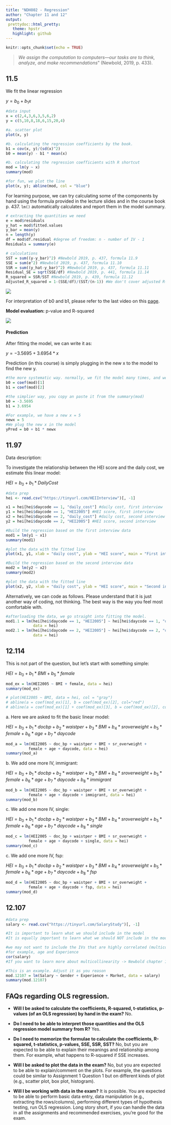 ```yaml
---
title: "NDH802 - Regression"
author: "Chapter 11 and 12"
output: 
 prettydoc::html_pretty:
   theme: hpstr
   highlight: github
---
```


```r
knitr::opts_chunk$set(echo = TRUE)
```

> *We assign the computation to computers---our tasks are to think, analyze, and make recommendations*" (Newbold, 2019, p. 433).

## 11.5

We fit the linear regression

$y = b_0 + b_1x$

```r
#data input
x = c(2,4,3,6,3,5,6,2)
y = c(5,10,8,18,6,15,20,4)

#a. scatter plot
plot(x, y)

#b. calculating the regression coefficients by the book.
b1 = cov(x, y)/(sd(x)^2)
b0 = mean(y) - b1 * mean(x)

#b. calculating the regression coefficients with R shortcut
mod = lm(y ~ x)
summary(mod)

#for fun, we plot the line
plot(x, y); abline(mod, col = "blue")
```

For learning purpose, we can try calculating some of the components by hand using the formula provided in the lecture slides and in the course book p. 437. `lm()` automatically calculates and report them in the model summary.

```r
# extracting the quantities we need
e = mod$residuals
y_hat = mod$fitted.values
y_bar = mean(y)
n = length(y)
df = mod$df.residual #degree of freedom: n - number of IV - 1
Residuals = summary(e)

# calculations
SST = sum((y-y_bar)^2) #Newbold 2019, p. 437, formula 11.9
SSE = sum(e^2) #Newbold 2019, p. 437, formula 11.10
SSR = sum((y_hat-y_bar)^2) #Newbold 2019, p. 437, formula 11.11
Residual_SE = sqrt(SSE/df) #Newbold 2019, p. 441, formula 11.14
R_squared = SSR/SST #Newbold 2019, p. 439, formula 11.12
Adjusted_R_squared = 1-(SSE/df)/(SST/(n-1)) #We don't cover adjusted R-squared in this course but in case you're interested, Newbold 2019, p. 495-496
```

![](https://raw.githubusercontent.com/lanhuongnguyen276/NDH802/master/Spring%25202022/Exercices/reg.jpeg)

For interpretation of b0 and b1, please refer to the last video on this [page](https://sse.instructure.com/courses/986/pages/may-2-regression?module_item_id=23852).

**Model evaluation:** p-value and R-squared

![](https://github.com/lanhuongnguyen276/NDH802/blob/master/Spring%25202022/Exercices/pr.jpg?raw=true)

#### Prediction

After fitting the model, we can write it as:

$y = -3.5695 + 3.6954*x$

Prediction (in this course) is simply plugging in the new x to the model to find the new y.

```r
#the more systematic way. normally, we fit the model many times, and we may want to automatize the process like this
b0 = coef(mod)[1]
b1 = coef(mod)[2]

#the simplier way, you copy an paste it from the summary(mod)
b0 = -3.5695
b1 = 3.6954

#For example, we have a new x = 5
newx = 5
#We plug the new x in the model
yPred = b0 + b1 * newx
```

## 11.97

Data description:

To investigate the relationship between the HEI score and the daily cost, we estimate this linear model:

$HEI = b_0 + b_1*DailyCost$

```r
#data prep
hei <- read.csv("https://tinyurl.com/HEIInterview")[, -1]

x1 = hei[hei$daycode == 1, "daily_cost"] #daily cost, first interview
y1 = hei[hei$daycode == 1, "HEI2005"] #HEI score, first interview
x2 = hei[hei$daycode == 2, "daily_cost"] #daily cost, second interview
y2 = hei[hei$daycode == 2, "HEI2005"] #HEI score, second interview

#Build the regression based on the first interview data
mod1 = lm(y1 ~ x1)
summary(mod1)

#plot the data with the fitted line
plot(x1, y1, xlab = "daily cost", ylab = "HEI score", main = "First interview"); abline(mod1, col = "red2", lwd = 2)

#Build the regression based on the second interview data
mod2 = lm(y2 ~ x2)
summary(mod2)

#plot the data with the fitted line
plot(x2, y2, xlab = "daily cost", ylab = "HEI score", main = "Second interview"); abline(mod2, col = "blue2", lwd = 2)
```

Alternatively, we can code as follows. Please understand that it is just another way of coding, not thinking. The best way is the way you feel most comfortable with.

```r
#afterloading the data, we go straight into fitting the model.
mod1.1 = lm(hei[hei$daycode == 1, "HEI2005"] ~ hei[hei$daycode == 1, "daily_cost"],
            data = hei)
mod2.1 = lm(hei[hei$daycode == 2, "HEI2005"] ~ hei[hei$daycode == 2, "daily_cost"],
            data = hei)
```

## 12.114

This is not part of the question, but let's start with something simple:

$HEI = b_0 + b_1*BMI+ b_5*female$

```r
mod_ex = lm(HEI2005 ~ BMI + female, data = hei)
summary(mod_ex)

# plot(HEI2005 ~ BMI, data = hei, col = "gray")
# abline(a = coef(mod_ex)[1], b = coef(mod_ex)[2], col="red")
# abline(a = coef(mod_ex)[1] + coef(mod_ex)[3], b = coef(mod_ex)[2], col="blue")
```

a\. Here we are asked to fit the basic linear model:

$HEI = b_0 + b_1*docbp + b_2*waistper + b_3*BMI+ b_4*sroverweight + b_5*female + b_6*age + b_7*daycode$

```r
mod_a = lm(HEI2005 ~ doc_bp + waistper + BMI + sr_overweight +
          female + age + daycode, data = hei)
summary(mod_a)
```

b\. We add one more IV, immigrant:

$HEI = b_0 + b_1*docbp + b_2*waistper + b_3*BMI+ b_4*sroverweight + b_5*female + b_6*age + b_7*daycode + b_8*immigrant$

```r
mod_b = lm(HEI2005 ~ doc_bp + waistper + BMI + sr_overweight +
          female + age + daycode + immigrant, data = hei)
summary(mod_b)
```

c\. We add one more IV, single:

$HEI = b_0 + b_1*docbp + b_2*waistper + b_3*BMI+ b_4*sroverweight + b_5*female + b_6*age + b_7*daycode + b_8*single$

```r
mod_c = lm(HEI2005 ~ doc_bp + waistper + BMI + sr_overweight +
          female + age + daycode + single, data = hei)
summary(mod_c)
```

c\. We add one more IV, fsp:

$HEI = b_0 + b_1*docbp + b_2*waistper + b_3*BMI+ b_4*sroverweight + b_5*female + b_6*age + b_7*daycode + b_8*fsp$

```r
mod_d = lm(HEI2005 ~ doc_bp + waistper + BMI + sr_overweight +
          female + age + daycode + fsp, data = hei)
summary(mod_d)
```

## 12.107

```r
#data prep
salary <- read.csv("https://tinyurl.com/SalaryStudy")[, -1]

#It is important to learn what we should include in the model
#It is equally important to learn what we should NOT include in the model

#we may not want to include the IVs that are highly correlated (multicollinearity)
#for example, age and Experience
cor(salary)
#If you want to learn more about multicollinearity -> Newbold chapter 13.

#This is an example. Adjust it as you reason
mod.12107 = lm(Salary ~ Gender + Experience + Market, data = salary)
summary(mod.12107)
```

## FAQs regarding OLS regression.

-   **Will I be asked to calculate the coefficients, R-squared, t-statistics, p-values (of an OLS regression) by hand in the exam?** No.

-   **Do I need to be able to interpret those quantities and the OLS regression model summary from R?** Yes.

-   **Do I need to memorize the formulae to calculate the coefficients, R-squared, t-statistics, p-values, SSE, SSR, SST?** No, but you are expected to be able to explain their meanings and relationship among them. For example, what happens to R-squared if SSE increases.

-   **Will I be asked to plot the data in the exam?** No, but you are expected to be able to explain/comment on the plots. For example, the questions could be similar to Assignment 1 Question 1 but on different kinds of plot (e.g., scatter plot, box plot, histogram).

-   **Will I be working with data in the exam?** It is possible. You are expected to be able to perform basic data entry, data manipulation (e.g., extracting the rows/columns), performing different types of hypothesis testing, run OLS regression. Long story short, if you can handle the data in all the assignments and recommended exercises, you're good for the exam.
